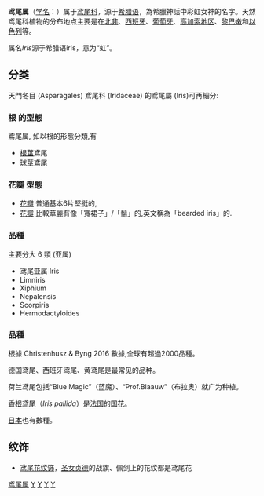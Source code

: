 {{Automatic taxobox
| taxon = Iris
| authority = [[卡尔·林奈|L.]], 1753
| image = Kosaciec 01.JPG
| image_caption = 
| subdivision_ranks = [[物種|物種]]
| subdivision = 參見文本。
}}

'''鸢尾属'''（[[学名|学名]]：''{{lang|la|Iris}}''）属于[[鸢尾科|鸢尾科]]，{{lang|la|Iris}}源于[[希腊语|希腊语]]，為希臘神話中彩虹女神的名字。天然鸢尾科植物的分布地点主要是在[[北非|北非]]、[[西班牙|西班牙]]、[[葡萄牙|葡萄牙]]、[[高加索地区|高加索地区]]、[[黎巴嫩|黎巴嫩]]和[[以色列|以色列]]等。

属名''Iris''源于希腊语iris，意为“虹”。

== 分类 ==
天門冬目 (Asparagales) 鳶尾科 (Iridaceae) 的鳶尾屬 (Iris)可再細分:

===根 的型態===

鳶尾属, 如以根的形態分類,有
*[[根莖|根莖]]鳶尾
*[[球莖|球莖]]鳶尾

===花瓣 型態===

* [[花瓣|花瓣]] 普通基本6片堅挺的,
* [[花瓣|花瓣]] 比較華麗有像「寬裙子」/「鬚」的,英文稱為「bearded iris」的.

===品種===

主要分大 6 類 (亚属)
* 鸢尾亚属 Iris 
* Limniris
* Xiphium
* Nepalensis
* Scorpiris
* Hermodactyloides

===品種===

根據 Christenhusz & Byng 2016 數據,全球有超過2000品種。

德国鸢尾、西班牙鸢尾、黄鸢尾是最常见的品种。

荷兰鸢尾包括“Blue Magic”（蓝魔）、“Prof.Blaauw”（布拉奥）就广为种植。

[[香根鸢尾|香根鸢尾]]（''Iris pallida''）是[[法国|法国]]的[[国花|国花]]。

[[日本|日本]]也有數種。

== 纹饰 ==
* [[百合花飾|鸢尾花纹饰]]，[[贞德|圣女贞德]]的战旗、佩剑上的花纹都是鸢尾花

{{Authority control}}
{{Taxonbar|from=Q156901}}

[[Category:鸢尾属|]]
[[Category:鸢尾科|Y]]
[[Category:花|Y]]
[[Category:卡尔·林奈命名的生物分类|Y]]
[[Category:1753年描述的分类群|Y]]